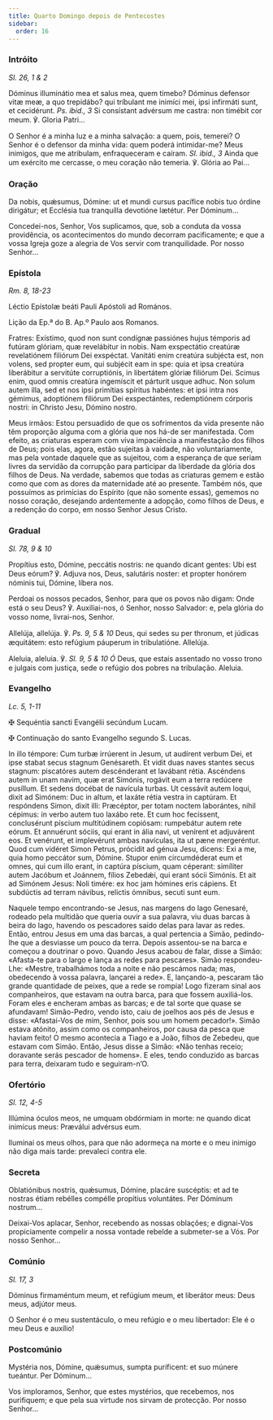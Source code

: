 ```yaml
---
title: Quarto Domingo depois de Pentecostes
sidebar:
  order: 16
---
```


### Intróito

<em>Sl. 26, 1 & 2</em>

<div class="side-by-side not-content">

Dóminus illuminátio mea et salus mea, quem timebo? Dóminus defensor vitæ meæ, a quo trepidábo? qui tríbulant me inimíci mei, ipsi infirmáti sunt, et cecidérunt. <em>Ps. ibid., 3</em> Si consístant advérsum me castra: non timébit cor meum. ℣. Gloria Patri...

O Senhor é a minha luz e a minha salvação: a quem, pois, temerei? O Senhor é o defensor da minha vida: quem poderá intimidar-me? Meus inimigos, que me atribulam, enfraqueceram e caíram. <em>Sl. ibid., 3</em> Ainda que um exército me cercasse, o meu coração não temeria. ℣. Glória ao Pai...

</div>

### Oração

<div class="side-by-side not-content">

Da nobis, quǽsumus, Dómine: ut et mundi cursus pacífice nobis tuo órdine dirigátur; et Ecclésia tua tranquílla devotióne lætétur. Per Dóminum...

Concedei-nos, Senhor, Vos suplicamos, que, sob a conduta da vossa providência, os acontecimentos do mundo decorram pacificamente; e que a vossa Igreja goze a alegria de Vos servir com tranquilidade. Por nosso Senhor...

</div>

### Epístola

<em>Rm. 8, 18-23</em>

<div class="side-by-side not-content">

Léctio Epístolæ beáti Pauli Apóstoli ad Romános.

Lição da Ep.ª do B. Ap.º Paulo aos Romanos.

Fratres: Exístimo, quod non sunt condígnæ passiónes hujus témporis ad futúram glóriam, quæ revelábitur in nobis. Nam exspectátio creatúræ revelatiónem filiórum Dei exspéctat. Vanitáti enim creatúra subjécta est, non volens, sed propter eum, qui subjécit eam in spe: quia et ipsa creatúra liberábitur a servitúte corruptiónis, in libertátem glóriæ filiórum Dei. Scimus enim, quod omnis creatúra ingemíscit et párturit usque adhuc. Non solum autem illa, sed et nos ipsi primítias spíritus habéntes: et ipsi intra nos gémimus, adoptiónem filiórum Dei exspectántes, redemptiónem córporis nostri: in Christo Jesu, Dómino nostro.

Meus irmãos: Estou persuadido de que os sofrimentos da vida presente não têm proporção alguma com a glória que nos há-de ser manifestada. Com efeito, as criaturas esperam com viva impaciência a manifestação dos filhos de Deus; pois elas, agora, estão sujeitas à vaidade, não voluntariamente, mas pela vontade daquele que as sujeitou, com a esperança de que seriam livres da servidão da corrupção para participar da liberdade da glória dos filhos de Deus. Na verdade, sabemos que todas as criaturas gemem e estão como que com as dores da maternidade até ao presente. Também nós, que possuímos as primícias do Espírito (que não somente essas), gememos no nosso coração, desejando ardentemente a adopção, como filhos de Deus, e a redenção do corpo, em nosso Senhor Jesus Cristo.

</div>

### Gradual

<em>Sl. 78, 9 & 10</em>

<div class="side-by-side not-content">

Propítius esto, Dómine, peccátis nostris: ne quando dicant gentes: Ubi est Deus eórum? ℣. Adjuva nos, Deus, salutáris noster: et propter honórem nóminis tui, Dómine, líbera nos.

Perdoai os nossos pecados, Senhor, para que os povos não digam: Onde está o seu Deus? ℣. Auxiliai-nos, ó Senhor, nosso Salvador: e, pela glória do vosso nome, livrai-nos, Senhor.

Allelúja, allelúja. ℣. <em>Ps. 9, 5 & 10</em> Deus, qui sedes su per thronum, et júdicas æquitátem: esto refúgium páuperum in tribulatióne. Allelúja.

Aleluia, aleluia. ℣. <em>Sl. 9, 5 & 10 Ó</em> Deus, que estais assentado no vosso trono e julgais com justiça, sede o refúgio dos pobres na tribulação. Aleluia.

</div>

### Evangelho

<em>Lc. 5, 1-11</em>

<div class="side-by-side not-content">

<span class="cross text-red-500">✠</span> Sequéntia sancti Evangélii secúndum Lucam.

<span class="cross text-red-500">✠</span> Continuação do santo Evangelho segundo S. Lucas.

In illo témpore: Cum turbæ irrúerent in Jesum, ut audírent verbum Dei, et ipse stabat secus stagnum Genésareth. Et vidit duas naves stantes secus stagnum: piscatóres autem descénderant et lavábant rétia. Ascéndens autem in unam navim, quæ erat Simónis, rogávit eum a terra redúcere pusíllum. Et sedens docébat de navícula turbas. Ut cessávit autem loqui, dixit ad Simónem: Duc in altum, et laxáte rétia vestra in captúram. Et respóndens Simon, dixit illi: Præcéptor, per totam noctem laborántes, nihil cépimus: in verbo autem tuo laxábo rete. Et cum hoc fecíssent, conclusérunt píscium multitúdinem copiósam: rumpebátur autem rete eórum. Et annuérunt sóciis, qui erant in ália navi, ut venírent et adjuvárent eos. Et venérunt, et implevérunt ambas navículas, ita ut pæne mergeréntur. Quod cum vidéret Simon Petrus, prócidit ad génua Jesu, dicens: Exi a me, quia homo peccátor sum, Dómine. Stupor enim circumdéderat eum et omnes, qui cum illo erant, in captúra píscium, quam céperant: simíliter autem Jacóbum et Joánnem, fílios Zebedǽi, qui erant sócii Simónis. Et ait ad Simónem Jesus: Noli timére: ex hoc jam hómines eris cápiens. Et subdúctis ad terram návibus, relictis ómnibus, secuti sunt eum.

Naquele tempo encontrando-se Jesus, nas margens do lago Genesaré, rodeado pela multidão que queria ouvir a sua palavra, viu duas barcas à beira do lago, havendo os pescadores saído delas para lavar as redes. Então, entrou Jesus em uma das barcas, a qual pertencia a Simão, pedindo-lhe que a desviasse um pouco da terra. Depois assentou-se na barca e começou a doutrinar o povo. Quando Jesus acabou de falar, disse a Simão: «Afasta-te para o largo e lança as redes para pescares». Simão respondeu-Lhe: «Mestre, trabalhámos toda a noite e não pescámos nada; mas, obedecendo à vossa palavra, lançarei a rede». E, lançando-a, pescaram tão grande quantidade de peixes, que a rede se rompia! Logo fizeram sinal aos companheiros, que estavam na outra barca, para que fossem auxiliá-los. Foram eles e encheram ambas as barcas; e de tal sorte que quase se afundavam! Simão-Pedro, vendo isto, caiu de joelhos aos pés de Jesus e disse: «Afastai-Vos de mim, Senhor, pois sou um homem pecador!». Simão estava atónito, assim como os companheiros, por causa da pesca que haviam feito! O mesmo acontecia a Tiago e a João, filhos de Zebedeu, que estavam com Simão. Então, Jesus disse a Simão: «Não tenhas receio; doravante serás pescador de homens». E eles, tendo conduzido as barcas para terra, deixaram tudo e seguiram-n’O.

</div>

### Ofertório

<em>Sl. 12, 4-5</em>

<div class="side-by-side not-content">

Illúmina óculos meos, ne umquam obdórmiam in morte: ne quando dicat inimícus meus: Præválui advérsus eum.

Iluminai os meus olhos, para que não adormeça na morte e o meu inimigo não diga mais tarde: prevaleci contra ele.

</div>

### Secreta

<div class="side-by-side not-content">

Oblatiónibus nostris, quǽsumus, Dómine, placáre suscéptis: et ad te nostras étiam rebélles compélle propítius voluntátes. Per Dóminum nostrum...

Deixai-Vos aplacar, Senhor, recebendo as nossas oblações; e dignai-Vos propiciamente compelir a nossa vontade rebelde a submeter-se a Vós. Por nosso Senhor...

</div>

### Comúnio

<em>Sl. 17, 3</em>

<div class="side-by-side not-content">

Dóminus firmaméntum meum, et refúgium meum, et liberátor meus: Deus meus, adjútor meus.

O Senhor é o meu sustentáculo, o meu refúgio e o meu libertador: Ele é o meu Deus e auxílio!

</div>

### Postcomúnio

<div class="side-by-side not-content">

Mystéria nos, Dómine, quǽsumus, sumpta puríficent: et suo múnere tueántur. Per Dóminum...

Vos imploramos, Senhor, que estes mystérios, que recebemos, nos purifiquem; e que pela sua virtude nos sirvam de protecção. Por nosso Senhor...

</div>
